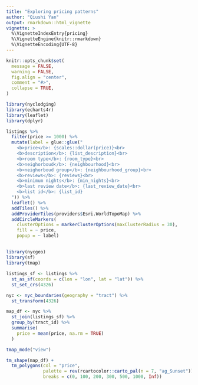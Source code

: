 ```yaml
---
title: "Exploring pricing patterns"
author: "Qiushi Yan"
output: rmarkdown::html_vignette
vignette: >
  %\VignetteIndexEntry{pricing}
  %\VignetteEngine{knitr::rmarkdown}
  %\VignetteEncoding{UTF-8}
---
```


```r
knitr::opts_chunk$set(
  message = FALSE,
  warning = FALSE,
  fig.align = "center",
  comment = "#>",
  collapse = TRUE,
)
```


```r
library(nyclodging)
library(echarts4r)
library(leaflet)
library(dplyr)
```

```r
listings %>%
  filter(price >= 1000) %>% 
  mutate(label = glue::glue("
    <b>price</b>: {scales::dollar(price)}<br>
    <b>description</b>: {list_description}<br>
    <b>room type</b>: {room_type}<br>
    <b>neighorboud</b>: {neighbourhood}<br>
    <b>neighorboud group</b>: {neighbourhood_group}<br>
    <b>reviews</b>: {reviews}<br>
    <b>minimum nights</b>: {min_nights}<br>
    <b>last review date</b>: {last_review_date}<br>
    <b>list id</b>: {list_id}
  ")) %>% 
  leaflet() %>% 
  addTiles() %>% 
  addProviderTiles(providers$Esri.WorldTopoMap) %>% 
  addCircleMarkers(
    clusterOptions = markerClusterOptions(maxClusterRadius = 30),
    fill = ~ price, 
    popup = ~ label)
```

## 

```r
library(nycgeo)
library(sf)
library(tmap)

listings_sf <- listings %>% 
  st_as_sf(coords = c(lon = "lon", lat = "lat")) %>% 
  st_set_crs(4326)

nyc <- nyc_boundaries(geography = "tract") %>% 
  st_transform(4326)
```

```r
map_df <- nyc %>% 
  st_join(listings_sf) %>% 
  group_by(tract_id) %>% 
  summarise(
    price = mean(price, na.rm = TRUE)
  ) 
```


```r
tmap_mode("view")

tm_shape(map_df) + 
  tm_polygons(col = "price", 
              palette = rev(rcartocolor::carto_pal(n = 7, "ag_Sunset")),
              breaks = c(0, 100, 200, 300, 500, 1000, Inf))
```




